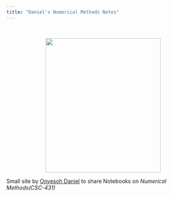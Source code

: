 ```yaml
---
title: "Daniel's Numerical Methods Notes"
---
```


<br/>
<p align="center">
<img src="/assets/The Astronomer.jpeg" width="300" height="350">
</p>

Small site by [Onyesoh Daniel](https://ch1n3du.github.io/) to share Notebooks on _Numerical Methods(CSC-431)_
